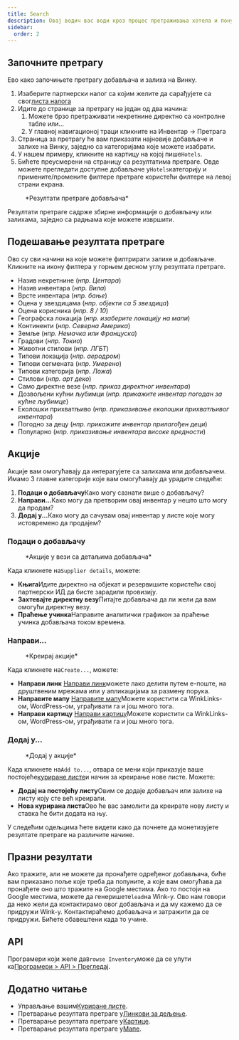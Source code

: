```yaml
---
title: Search
description: Овај водич вас води кроз процес претраживања хотела и понуде.
sidebar:
  order: 2
---
```


## Започните претрагу

Ево како започињете претрагу добављача и залиха на Винку.

1. Изаберите партнерски налог са којим желите да сарађујете са свог[листа налога](https://studio.wink.travel/company/list)
2. Идите до странице за претрагу на један од два начина:
   1. Можете брзо претраживати некретнине директно са контролне табле или...
   2. У главној навигационој траци кликните на Инвентар → Претрага
3. Страница за претрагу ће вам приказати најновије добављаче и залихе на Винку, заједно са категоријама које можете изабрати.
4. У нашем примеру, кликните на картицу на којој пише`Hotels`.
5. Бићете преусмерени на страницу са резултатима претраге. Овде можете прегледати доступне добављаче у`Hotels`категорију и примените/промените филтере претраге користећи филтере на левој страни екрана.

<figure>
  <CloudinaryImage width="700" height="570" resize="scale" quality="best" alt="Резултати претраге" src="academy/search-results" errorImage="noimage_opaque_nyrtl0.png" />

  <figcaption>*Резултати претраге добављача*</figcaption>
</figure>


Резултати претраге садрже збирне информације о добављачу или залихама, заједно са радњама које можете извршити.

## Подешавање резултата претраге

Ово су сви начини на које можете филтрирати залихе и добављаче. Кликните на икону филтера у горњем десном углу резултата претраге.

* Назив некретнине (*нпр. Центара*)
* Назив инвентара (*нпр. Вила*)
* Врсте инвентара (*нпр. бање*)
* Оцена у звездицама (*нпр. објекти са 5 звездица*)
* Оцена корисника (*нпр. 8 / 10*)
* Географска локација (*нпр. изаберите локацију на мапи*)
* Континенти (*нпр. Северна Америка*)
* Земље (*нпр. Немачка или Француска*)
* Градови (*нпр. Токио*)
* Животни стилови (*нпр. ЛГБТ*)
* Типови локација (*нпр. аеродром*)
* Типови сегмената (*нпр. Умерено*)
* Типови категорија (*нпр. Ложа*)
* Стилови (*нпр. арт деко*)
* Само директне везе (*нпр. приказ директног инвентара*)
* Дозвољени кућни љубимци (*нпр. прикажите инвентар погодан за кућне љубимце*)
* Еколошки прихватљиво (*нпр. приказивање еколошки прихватљивог инвентара*)
* Погодно за децу (*нпр. прикажите инвентар прилагођен деци*)
* Популарно (*нпр. приказивање инвентара високе вредности*)

## Акције

Акције вам омогућавају да интерагујете са залихама или добављачем. Имамо 3 главне категорије које вам омогућавају да урадите следеће:

1. **Подаци о добављачу**Како могу сазнати више о добављачу?
2. **Направи...**&#x41A;ако могу да претворим овај инвентар у нешто што могу да продам?
3. **Додај у...**&#x41A;ако могу да сачувам овај инвентар у листе које могу истовремено да продајем?

### Подаци о добављачу

<figure>
  <CloudinaryImage width="350" height="190" resize="scale" quality="best" alt="Подаци о добављачу" src="academy/supplier-details" errorImage="noimage_opaque_nyrtl0.png" />

  <figcaption>*Акције у вези са детаљима добављача*</figcaption>
</figure>


Када кликнете на`Supplier details`, можете:

* **Књига**Идите директно на објекат и резервишите користећи свој партнерски ИД да бисте зарадили провизију.
* **Захтевајте директну везу**Питајте добављача да ли жели да вам омогући директну везу.
* **Праћење учинка**Направите аналитички графикон за праћење учинка добављача током времена.

### Направи...

<figure>
  <CloudinaryImage width="350" height="238" resize="scale" quality="best" alt="Акције" src="academy/inventory-actions" errorImage="noimage_opaque_nyrtl0.png" />

  <figcaption>*Креирај акције*</figcaption>
</figure>


Када кликнете на`Create...`, можете:

* **Направи линк** [Направи линк](/studio/shareable-links)можете лако делити путем е-поште, на друштвеним мрежама или у апликацијама за размену порука.
* **Направите мапу** [Направите мапу](/studio/maps)Можете користити са WinkLinks-ом, WordPress-ом, уграђивати га и још много тога.
* **Направи картицу** [Направи картицу](/studio/cards)Можете користити са WinkLinks-ом, WordPress-ом, уграђивати га и још много тога.

### Додај у...

<figure>
  <CloudinaryImage width="350" height="203" resize="scale" quality="best" alt="Акције" src="academy/add-to" errorImage="noimage_opaque_nyrtl0.png" />

  <figcaption>*Додај у акције*</figcaption>
</figure>


Када кликнете на`Add to...`, отвара се мени који приказује ваше постојеће[куриране листе](/studio/curated-lists)и начин за креирање нове листе. Можете:

* **Додај на постојећу листу**Овим се додаје добављач или залихе на листу коју сте већ креирали.
* **Нова курирана листа**Ово ће вас замолити да креирате нову листу и ставка ће бити додата на њу.

У следећим одељцима ћете видети како да почнете да монетизујете резултате претраге на различите начине.

## Празни резултати

Ако тражите, али не можете да пронађете одређеног добављача, биће вам приказано поље које треба да попуните, а које вам омогућава да пронађете оно што тражите на Google местима. Ако то постоји на Google местима, можете да генеришете`lead`на Wink-у.
Ово нам говори да неко жели да контактирамо овог добављача и да му кажемо да се придружи Wink-у. Контактираћемо добављача и затражити да се придружи. Бићете обавештени када то учине.

## API

Програмери који желе да`Browse Inventory`може да се упути ка[Програмери > API > Прегледај](/developers/apis/#browse-api).

## Додатно читање

* Управљање вашим[Куриране листе](/studio/curated-lists).
* Претварање резултата претраге у[Линкови за дељење](/studio/shareable-links).
* Претварање резултата претраге у[Картице](/studio/cards).
* Претварање резултата претраге у[Мапе](/studio/maps).

